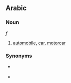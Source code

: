 ==Arabic==
===Noun===
{{ARchar|سيّارةٌ}} {{IPAchar|(sayyáːra)}} ''f''

#[[automobile]], [[car]], [[motorcar]]

===Synonyms===
*{{ARchar|[[اوتومبيل]]}} {{IPAchar|(’uʈumbíl)}}
*{{ARchar|[[عربية]]}} {{IPAchar|(ʕarabíyya)}}